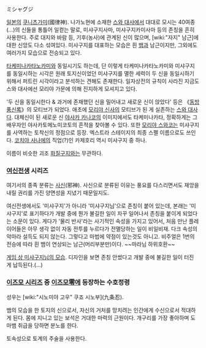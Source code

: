 ミシャグジ

[[일본]]의 [[쿠니츠가미]](國律神). 나가노현에 소재한 [[스와 대사]]에서 대대로 모시는 40여종(…)의 신들을 통틀어 일컫는 말로, 미샤구지사마, 미샤구지카미사마 등의 존칭을 흔히 사용한다. 주로 대지와 바람 등, 기후(농사)에 관계된 신이 많으며, [wiki:"자지" 남근]에 대한 신앙도 다소 섞여있다.
미샤구지를 대표하는 모습은 흰 [[뱀]]과 남근이지만, 그외에도 여러가지 모습으로 전승되고 있다.

[[타케미나카타노카미]]와 동일시기도 하는데, 단 이렇게 타케미나카타노카미와 미샤구지를 동일시하는 시각은 원래 토지신이었던 미샤구지를 멸한 세력이 두 신을 동일시하기 위해서 퍼트린 시각이라고 분석하는 견해도 존재한다. 일자상전의 규칙이 사라진 지금도 스와 대사에선 모리야 가문에 의해 진지하게 모셔지고 있다.

'두 신을 동일시한다 & 과거에 존재했던 신을 밀어내고 새로운 신이 앉았다' 등은 《[[동방풍신록]]》의 모티브가 되었다. 애초에 [[모리야 신사]]의 모티브가 된 게 실존하는 [[스와 대사]]다. 대체신이 된 새로운 신 [[야사카 카나코]]의 이미지에서도 타케미나카타, 정확하게는 그 배우자인 야사카토메노미코토의 흔적을 찾아볼 수 있다. 또한 [[모리야 스와코]]는 미샤구지를 사역하는 토착신의 정점으로 등장. 엑스트라 스테이지의 최종 스펠 이름으로도 쓰인다. [[코치야 사나에]]의 직업(?)인 카제호리 역시 미샤구지 중 하나.

이름이 비슷한 괴조 [[화질구지]]와는 무관하다.

=== [[여신전생]] 시리즈 ===
여기서의 종족 분류는 [[사신]](邪神). 사신으로 분류된 이유는 풍요를 다스리면서도 재앙을 내릴 권리를 가진 양면성을 지녔기 때문일지도.

여신전생에서도 '미샤구지'가 아니라 '미샤구지님'으로 존칭이 붙어 있는데, 본래는 '미샤구지'로 표기하다가 개발 중에 뭔가 불길한 일이 자꾸 일어나서 존칭을 붙이게 되었다는 소문이 있다. 게다가 '물리 반사'라는 사기적인 속성을 가지고 있어서, 처음 만난 플레이어들은 아무 생각 없이 자동 전투를 누르다가 전멸당하는 일이 비일비재. 다크 속성의 악마라 설득도 되지 않는다. 그렇다고 마법에 약점이 있는것도 아니고. 비주얼은 1번의 전승에 따라 흰 뱀이 연상되는 남근(머리부분만)이다. ~~마라님 하위호환~~

[http://www.google.co.kr/imgres?imgurl=http%3A%2F%2Fstat.ameba.jp%2Fuser_images%2F20130528%2F00%2Fsupersuro777%2F1c%2F9d%2Fj%2Ft02200293_0600080012554971909.jpg&imgrefurl=http%3A%2F%2Fameblo.jp%2Fsupersuro777%2Fentry-11539453777.html&h=293&w=220&tbnid=dgIpbh-UgRnA4M%3A&zoom=1&docid=KjJej7mRMl3-cM&ei=4UU5VL37BIWW8QXy3IKICA&tbm=isch&client=firefox-a&ved=0CCUQMygJMAk&iact=rc&uact=3&dur=151&page=1&start=0&ndsp=32 게임 상 미샤구지님의 모습]. 디자인을 보면 존칭 안썼다고 개발 중에 불길한 일이 터진 게 납득된다.(...)

=== [[이즈모 시리즈]] 중 [[이즈모零]]에 등장하는 수호정령 ===
성우는 [wiki:"시노미야 고우" 쿠죠 시노부](九条忍).

뱀의 모습을 한 토지의 신으로서, 자신의 거처를 망치려는 인간에게 수신으로서 적대하게 된다. 몸에 지니고 있는 보석은 거대한 마력의 근원이다.
개구리를 가장 좋아하며 도마뱀 취급을 당하면 분노를 한다.

토속성으로 토계의 주술을 사용한다.
